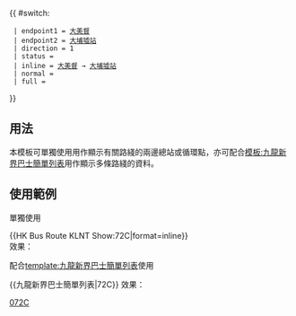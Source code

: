 {{ #switch: {{{format|}}}
  | endpoint1 = [[大美督公共運輸交匯處|大美督]]
  | endpoint2 = [[大埔墟站巴士總站|大埔墟站]]
  | direction = 1
  | status = {{HK Bus Status|M}}
  | inline = [[大美督公共運輸交匯處|大美督]] → [[大埔墟站巴士總站|大埔墟站]]
  | normal =
  | full =
}}<noinclude>

==用法==
本模板可單獨使用用作顯示有關路綫的兩邊總站或循環點，亦可配合[[模板:九龍新界巴士簡單列表]]用作顯示多條路綫的資料。

==使用範例==
;單獨使用
<nowiki>{{HK Bus Route KLNT Show:72C|format=inline}}</nowiki><br>
效果：{{HK Bus Route KLNT Show:72C|format=inline}}

;配合[[template:九龍新界巴士簡單列表]]使用
<nowiki>{{九龍新界巴士簡單列表|72C}}</nowiki>
效果：{{九龍新界巴士簡單列表|72C}}
[[Category:九龍巴士路線模板|072C]]</noinclude>